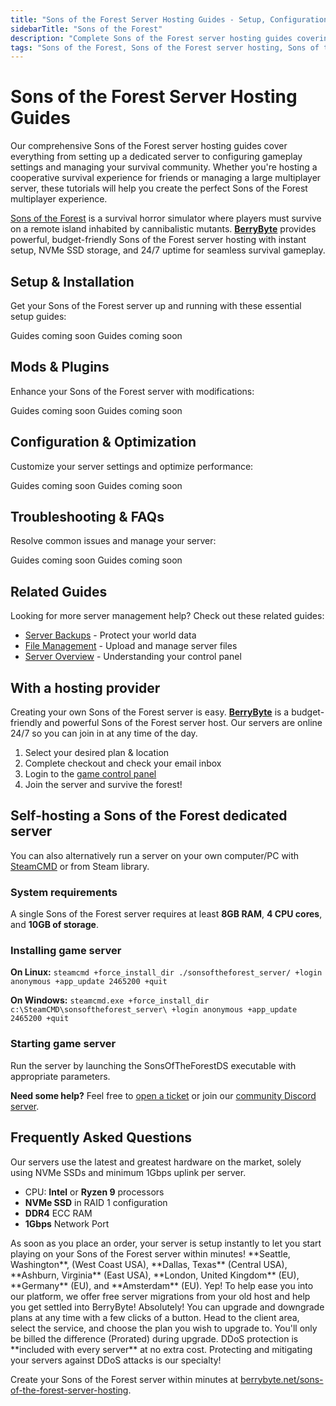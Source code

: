 ```yaml
---
title: "Sons of the Forest Server Hosting Guides - Setup, Configuration & Survival Management"
sidebarTitle: "Sons of the Forest"
description: "Complete Sons of the Forest server hosting guides covering dedicated server setup, configuration settings, multiplayer management, and troubleshooting for the survival horror game."
tags: "Sons of the Forest, Sons of the Forest server hosting, Sons of the Forest dedicated server, Sons of the Forest multiplayer, survival horror"
---
```


# Sons of the Forest Server Hosting Guides

Our comprehensive Sons of the Forest server hosting guides cover everything from setting up a dedicated server to configuring gameplay settings and managing your survival community. Whether you're hosting a cooperative survival experience for friends or managing a large multiplayer server, these tutorials will help you create the perfect Sons of the Forest multiplayer experience.

[Sons of the Forest](https://store.steampowered.com/app/1326470/Sons_of_The_Forest/) is a survival horror simulator where players must survive on a remote island inhabited by cannibalistic mutants. **[BerryByte](https://berrybyte.net/sons-of-the-forest-server-hosting)** provides powerful, budget-friendly Sons of the Forest server hosting with instant setup, NVMe SSD storage, and 24/7 uptime for seamless survival gameplay.

## Setup & Installation

Get your Sons of the Forest server up and running with these essential setup guides:

<CardGroup cols={2}>
  <Card title="Server Setup" href="#" icon="server">
    Guides coming soon
  </Card>
  <Card title="Join Your Server" href="#" icon="users">
    Guides coming soon
  </Card>
</CardGroup>

## Mods & Plugins

Enhance your Sons of the Forest server with modifications:

<CardGroup cols={2}>
  <Card title="Installing Mods" href="#" icon="puzzle-piece">
    Guides coming soon
  </Card>
  <Card title="Popular Survival Mods" href="#" icon="tree">
    Guides coming soon
  </Card>
</CardGroup>

## Configuration & Optimization

Customize your server settings and optimize performance:

<CardGroup cols={2}>
  <Card title="Server Configuration" href="#" icon="settings">
    Guides coming soon
  </Card>
  <Card title="Performance Optimization" href="#" icon="gauge">
    Guides coming soon
  </Card>
</CardGroup>

## Troubleshooting & FAQs

Resolve common issues and manage your server:

<CardGroup cols={2}>
  <Card title="Admin Commands" href="#" icon="terminal">
    Guides coming soon
  </Card>
  <Card title="Common Server Issues" href="#" icon="wrench">
    Guides coming soon
  </Card>
</CardGroup>

## Related Guides

Looking for more server management help? Check out these related guides:

- [Server Backups](/panel/backups) - Protect your world data
- [File Management](/panel/importing-files) - Upload and manage server files
- [Server Overview](/panel/overview) - Understanding your control panel

## With a hosting provider
Creating your own Sons of the Forest server is easy. **[BerryByte](https://berrybyte.net/sons-of-the-forest-server-hosting)** is a budget-friendly and powerful Sons of the Forest server host. Our servers are online 24/7 so you can join in at any time of the day.

1. Select your desired plan & location
2. Complete checkout and check your email inbox
3. Login to the [game control panel](https://game.berrybyte.net)
4. Join the server and survive the forest!

## Self-hosting a Sons of the Forest dedicated server

You can also alternatively run a server on your own computer/PC with [SteamCMD](https://developer.valvesoftware.com/wiki/SteamCMD) or from Steam library.

### System requirements

A single Sons of the Forest server requires at least **8GB RAM**, **4 CPU cores**, and **10GB of storage**.

### Installing game server

**On Linux:**
`steamcmd +force_install_dir ./sonsoftheforest_server/ +login anonymous +app_update 2465200 +quit`

**On Windows:**
`steamcmd.exe +force_install_dir c:\SteamCMD\sonsoftheforest_server\ +login anonymous +app_update 2465200 +quit`

### Starting game server

Run the server by launching the SonsOfTheForestDS executable with appropriate parameters.

**Need some help?** Feel free to [open a ticket](https://berrybyte.net/support) or join our [community Discord server](https://berrybyte.net/discord).

## Frequently Asked Questions

<AccordionGroup>

<Accordion title="What are the specs on the servers?">
Our servers use the latest and greatest hardware on the market, solely using NVMe SSDs and minimum 1Gbps uplink per server.

- CPU: **Intel** or **Ryzen 9** processors
- **NVMe SSD** in RAID 1 configuration
- **DDR4** ECC RAM
- **1Gbps** Network Port
</Accordion>

<Accordion title="How long does setup take?">
As soon as you place an order, your server is setup instantly to let you start playing on your Sons of the Forest server within minutes!
</Accordion>

<Accordion title="What locations are the servers in?">
**Seattle, Washington**, (West Coast USA), **Dallas, Texas** (Central USA), **Ashburn, Virginia** (East USA), **London, United Kingdom** (EU), **Germany** (EU), and **Amsterdam** (EU).
</Accordion>

<Accordion title="Can I migrate my existing server to BerryByte?">
Yep! To help ease you into our platform, we offer free server migrations from your old host and help you get settled into BerryByte!
</Accordion>

<Accordion title="Can I upgrade/downgrade my server later on?">
Absolutely! You can upgrade and downgrade plans at any time with a few clicks of a button. Head to the client area, select the service, and choose the plan you wish to upgrade to. You'll only be billed the difference (Prorated) during upgrade.
</Accordion>

<Accordion title="Are the servers DDoS protected?">
DDoS protection is **included with every server** at no extra cost. Protecting and mitigating your servers against DDoS attacks is our specialty!
</Accordion>

</AccordionGroup>

Create your Sons of the Forest server within minutes at [berrybyte.net/sons-of-the-forest-server-hosting](https://berrybyte.net/sons-of-the-forest-server-hosting).